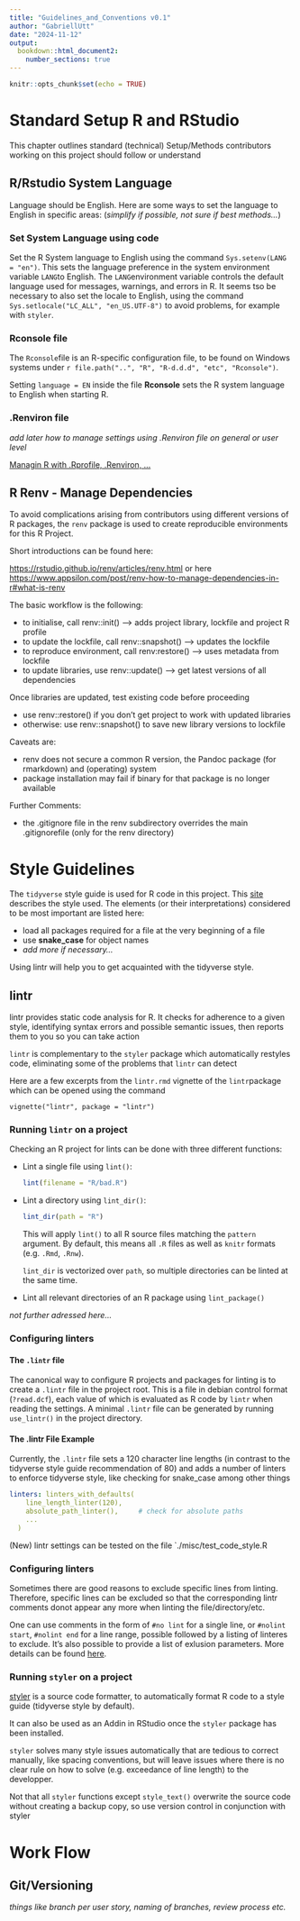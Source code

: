 ```yaml
---
title: "Guidelines_and_Conventions v0.1"
author: "GabriellUtt"
date: "2024-11-12"
output: 
  bookdown::html_document2:
    number_sections: true
---
```


```r
knitr::opts_chunk$set(echo = TRUE)
```

# Standard Setup R and RStudio

This chapter outlines standard (technical) Setup/Methods contributors working on this project should follow or 
understand

## R/Rstudio System Language

Language should be English. Here are some ways to set the language to English in specific areas:
(*simplify if possible, not sure if best methods...*)

### Set System Language using code
Set the R System language to English using the command ```Sys.setenv(LANG = "en")```. This sets the language preference 
in the system environment variable `LANG`to English. The `LANG`environment variable controls the default language used
for messages, warnings, and errors in R. It seems tso be necessary to also set the locale to English, using the command
```Sys.setlocale("LC_ALL", "en_US.UTF-8")``` to avoid problems, for example with ```styler```.

### Rconsole file

The `Rconsole`file is an R-specific configuration file, to be found on Windows systems under
`r file.path("..", "R", "R-d.d.d", "etc", "Rconsole")`.

Setting `language = EN` inside the file **Rconsole** sets the R system language to English when starting R.

### .Renviron file

*add later how to manage settings using .Renviron file on general or user level*

[Managin R with .Rprofile, .Renviron, ...](https://support.posit.co/hc/en-us/articles/360047157094-Managing-R-with-Rprofile-Renviron-Rprofile-site-Renviron-site-rsession-conf-and-repos-conf)

## R Renv - Manage Dependencies

To avoid complications arising from contributors using different versions of R packages, the `renv` package is used
to create reproducible environments for this R Project.

Short introductions can be found here:

<https://rstudio.github.io/renv/articles/renv.html>
or here
<https://www.appsilon.com/post/renv-how-to-manage-dependencies-in-r#what-is-renv>

The basic workflow is the following:

* to initialise, call renv::init() --> adds project library, lockfile and project R profile
* to update the lockfile, call renv::snapshot() --> updates the lockfile
* to reproduce environment, call renv:restore() --> uses metadata from lockfile
* to update libraries, use renv::update() --> get latest versions of all dependencies

Once libraries are updated, test existing code before proceeding

* use renv::restore() if you don't get project to work with updated libraries
* otherwise: use renv::snapshot() to save new library versions to lockfile

Caveats are:

* renv does not secure a common R version, the Pandoc package (for rmarkdown) and (operating) system
* package installation may fail if binary for that package is no longer available

Further Comments:

* the .gitignore file in the renv subdirectory overrides the main .gitignorefile (only for the renv directory)

# Style Guidelines

The `tidyverse` style guide is used for R code in this project. This [site](https://style.tidyverse.org/) describes the 
style used. The elements (or their interpretations) considered to be most important are listed here:

* load all packages required for a file at the very beginning of a file
* use __snake_case__ for object names
* _add more if necessary..._

Using lintr will help you to get acquainted with the tidyverse style.

## lintr

lintr provides static code analysis for R. It checks for adherence to a given style, identifying syntax errors and 
possible semantic issues, then reports them to you so you can take action

`lintr` is complementary to the `styler` package which automatically restyles code, eliminating 
some of the problems that `lintr` can detect

Here are a few excerpts from the `lintr.rmd` vignette of the `lintr`package which can be opened using the command

```
vignette("lintr", package = "lintr")
```

### Running `lintr` on a project

Checking an R project for lints can be done with three different functions:

-   Lint a single file using `lint()`:

    ``` r
    lint(filename = "R/bad.R")
    ```

-   Lint a directory using `lint_dir()`:

    ``` r
    lint_dir(path = "R")
    ```

    This will apply `lint()` to all R source files matching the `pattern` argument.
    By default, this means all `.R` files as well as `knitr` formats (e.g. `.Rmd`, `.Rnw`).

    `lint_dir` is vectorized over `path`, so multiple directories can be linted at the same time.

-   Lint all relevant directories of an R package using `lint_package()` 

_not further adressed here..._

### Configuring linters

#### The `.lintr` file
The canonical way to configure R projects and packages for linting is to create a `.lintr` file in 
the project root. This is a file in debian control format (`?read.dcf`), each value of which is 
evaluated as R code by `lintr` when reading the settings.
A minimal `.lintr` file can be generated by running `use_lintr()` in the project directory.

#### The .lintr File Example

Currently, the `.lintr` file sets a 120 character line lengths (in contrast to the tidyverse style guide recommendation
of 80) and adds a number of linters to enforce tidyverse style, like checking for snake_case among other things

``` yaml
linters: linters_with_defaults(
    line_length_linter(120),
    absolute_path_linter(), 	# check for absolute paths
    ...
  )
```

(New) lintr settings can be tested on the file `./misc/test_code_style.R

### Configuring linters

Sometimes there are good reasons to exclude specific lines from linting. Therefore, specific lines can be excluded so
that the corresponding lintr comments donot appear any more when linting the file/directory/etc.

One can use comments in the form of `#no lint` for a single line, or `#nolint start`, `#nolint end` for a line
range, possible followed by a listing of linteres to exclude. It's also possible to provide a list of exlusion 
parameters. More details can be found [here](https://lintr.r-lib.org/reference/exclude.html).

### Running `styler` on a project

[styler](https://www.tidyverse.org/blog/2017/12/styler-1.0.0/) is a source code formatter, to automatically format
R code to a style guide (tidyverse style by default). 

It can also be used as an Addin in RStudio once the `styler` package has been installed.

`styler` solves many style issues automatically that are tedious to correct manually, like spacing conventions, but
will leave issues where there is no clear rule on how to solve (e.g. exceedance of line length) to the developper. 

Not that all `styler` functions except `style_text()` overwrite the source code without creating a backup copy, so
use version control in conjunction with styler

# Work Flow

## Git/Versioning

_things like branch per user story, naming of branches, review process etc._

